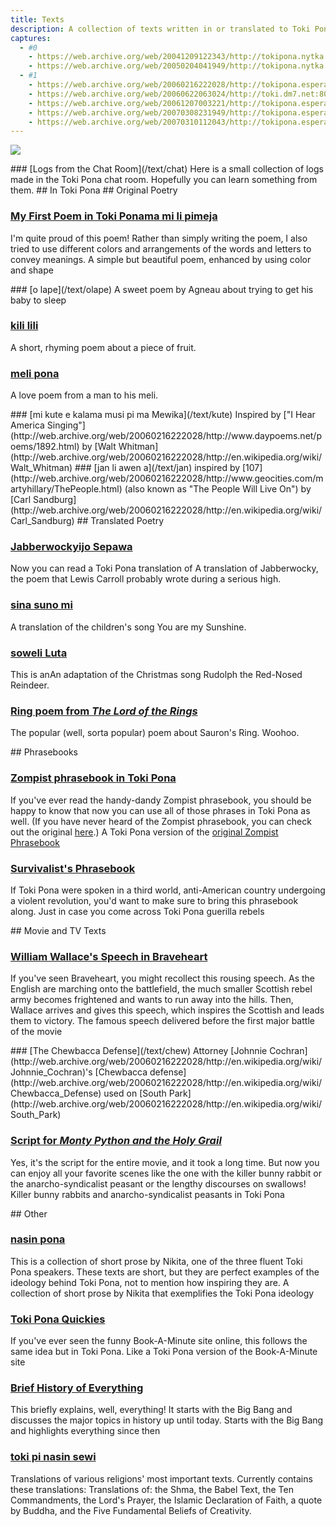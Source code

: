 ```yaml
---
title: Texts
description: A collection of texts written in or translated to Toki Pona
captures:
  - #0
    - https://web.archive.org/web/20041209122343/http://tokipona.nytka.org:80/text/text.html
    - https://web.archive.org/web/20050204041949/http://tokipona.nytka.org:80/text/text.html
  - #1
    - https://web.archive.org/web/20060216222028/http://tokipona.esperanto-jeunes.org:80/text/text.html
    - https://web.archive.org/web/20060622063024/http://toki.dm7.net:80/text/text.html
    - https://web.archive.org/web/20061207003221/http://tokipona.esperanto-jeunes.org:80/text/text.html
    - https://web.archive.org/web/20070308231949/http://tokipona.esperanto-jeunes.org:80/text/text.html
    - https://web.archive.org/web/20070310112043/http://tokipona.esperanto-jeunes.org:80/text/text.html
---
```


![](/images/text.jpg)

<Change till={1}>
### [Logs from the Chat Room](/text/chat)
Here is a small collection of logs made in the Toki Pona chat room. Hopefully you can learn something from them.
</Change>

<Change till={1}>
## In Toki Pona
</Change>

<Change from={1}>
## Original Poetry
</Change>

### [<Change till={1}>My First Poem in Toki Pona</Change><Change from={1}>ma mi li pimeja</Change>](/text/lape)
<Change till={1}>I'm quite proud of this poem! Rather than simply writing the poem, I also tried to use different colors and arrangements of the words and letters to convey meanings.</Change>
<Change from={1}>A simple but beautiful poem, enhanced by using color and shape</Change>

<Change from={1}>
### [o lape](/text/olape)
A sweet poem by Agneau about trying to get his baby to sleep
</Change>

### [kili lili](/text/kili)
A short, rhyming poem about a piece of fruit.

### [meli pona](/text/meli)
A love poem from a man to his meli.

<Change from={1}>
### [mi kute e kalama musi pi ma Mewika](/text/kute)
Inspired by ["I Hear America Singing"](http://web.archive.org/web/20060216222028/http://www.daypoems.net/poems/1892.html) by [Walt Whitman](http://web.archive.org/web/20060216222028/http://en.wikipedia.org/wiki/Walt_Whitman)
</Change>

<Change from={1}>
### [jan li awen a](/text/jan)
inspired by [107](http://web.archive.org/web/20060216222028/http://www.geocities.com/martyhillary/ThePeople.html) (also known as "The People Will Live On") by [Carl Sandburg](http://web.archive.org/web/20060216222028/http://en.wikipedia.org/wiki/Carl_Sandburg)
</Change>

<Change from={1}>
## Translated Poetry
</Change>

### [<Change till={1}>Jabberwocky</Change><Change from={1}>ijo Sepawa</Change>](/text/jabberwock)
<Change till={1}>Now you can read a Toki Pona translation of</Change> <Change from={1}>A translation of Jabberwocky,</Change> the poem that Lewis Carroll probably wrote during a serious high.

### [sina suno mi](/text/sun)
A translation of the children's song You are my Sunshine.


### [soweli Luta](/text/rudolph)
<Change till={1}>This is an</Change><Change from={1}>An</Change> adaptation of the Christmas song Rudolph the Red-Nosed Reindeer.


### [Ring poem from _The Lord of the Rings_](/text/ring)
The <Change till={1}>popular (well, sorta popular)</Change> poem about Sauron's Ring. Woohoo.

<Change from={1}>
## Phrasebooks
</Change>

### [Zompist phrasebook <Change from={1}>in Toki Pona</Change>](/text/zompist)
<Change till={1}>If you've ever read the handy-dandy Zompist phrasebook, you should be happy to know that now you can use all of those phrases in Toki Pona as well. (If you have never heard of the Zompist phrasebook, you can check out the original [here](https://web.archive.org/web/20041209122343/http://www.zompist.com/phrases.html).)</Change>
<Change from={1}>A Toki Pona version of the [original Zompist Phrasebook](http://web.archive.org/web/20060216222028/http://www.zompist.com/phrases.html)</Change>

### [Survivalist's Phrasebook](/text/survive)
<Change till={1}>If Toki Pona were spoken in a third world, anti-American country undergoing a violent revolution, you'd want to make sure to bring this phrasebook along.</Change>
<Change from={1}>Just in case you come across Toki Pona guerilla rebels</Change>


<Change from={1}>
## Movie and TV Texts
</Change>

### [William Wallace's Speech in Braveheart](/text/braveheart)
<Change till={1}>If you've seen Braveheart, you might recollect this rousing speech. As the English are marching onto the battlefield, the much smaller Scottish rebel army becomes frightened and wants to run away into the hills. Then, Wallace arrives and gives this speech, which inspires the Scottish and leads them to victory.</Change>
<Change from={1}>The famous speech delivered before the first major battle of the movie</Change>


<Change from={1}>
### [The Chewbacca Defense](/text/chew)
Attorney [Johnnie Cochran](http://web.archive.org/web/20060216222028/http://en.wikipedia.org/wiki/Johnnie_Cochran)'s [Chewbacca defense](http://web.archive.org/web/20060216222028/http://en.wikipedia.org/wiki/Chewbacca_Defense) used on [South Park](http://web.archive.org/web/20060216222028/http://en.wikipedia.org/wiki/South_Park)
</Change>

### [Script for _Monty Python and the Holy Grail_](/text/mphg)
<Change till={1}>Yes, it's the script for the entire movie, and it took a long time. But now you can enjoy all your favorite scenes like the one with the killer bunny rabbit or the anarcho-syndicalist peasant or the lengthy discourses on swallows!</Change>
<Change from={1}>Killer bunny rabbits and anarcho-syndicalist peasants in Toki Pona</Change>

<Change from={1}>
## Other
</Change>


### [nasin pona](/_others/nikita/intro)
<Change till={1}>This is a collection of short prose by Nikita, one of the three fluent Toki Pona speakers. These texts are short, but they are perfect examples of the ideology behind Toki Pona, not to mention how inspiring they are.</Change>
<Change from={1}>A collection of short prose by Nikita that exemplifies the Toki Pona ideology</Change>

### [Toki Pona Quickies](/text/quickies)
<Change till={1}>If you've ever seen the funny Book-A-Minute site online, this follows the same idea but in Toki Pona.</Change>
<Change from={1}>Like a Toki Pona version of the Book-A-Minute site</Change>

### [Brief History of Everything](/text/hista)
<Change till={1}>This briefly explains, well, everything! It starts with the Big Bang and discusses the major topics in history up until today.</Change>
<Change from={1}>Starts with the Big Bang and highlights everything since then</Change>

### [toki pi nasin sewi](/text/tokisewi)
<Change till={1}>Translations of various religions' most important texts. Currently contains these translations: </Change>
<Change from={1}>Translations of:</Change> the Shma, the Babel Text, the Ten Commandments, the Lord's Prayer, the Islamic Declaration of Faith, a quote by Buddha, and the Five Fundamental Beliefs of Creativity.

